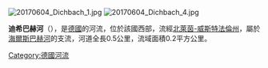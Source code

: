 {{Coord|50.7129379|N|7.0445555|E|display=title}}

[[Image:20170604_Dichbach_1.jpg|right]]
[[Image:20170604_Dichbach_4.jpg|right]]

'''迪希巴赫河'''（{{lang-de|Dichbach}}），是[[德國|德國]]的河流，位於該國西部，流經[[北萊茵-威斯特法倫州|北萊茵-威斯特法倫州]]，屬於[[海爾斯巴赫河_(哈爾特巴赫河支流)|海爾斯巴赫河]]的支流，河道全長0.5公里，流域面積0.2平方公里。

{{Germany-geo-stub}}
[[Category:德國河流|Category:德國河流]]